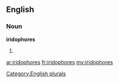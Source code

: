 ==English==

===Noun===
'''iridophores'''

# {{plural of|[[iridophore]]}}

[[Category:English plurals]]

[[ar:iridophores]]
[[fr:iridophores]]
[[my:iridophores]]